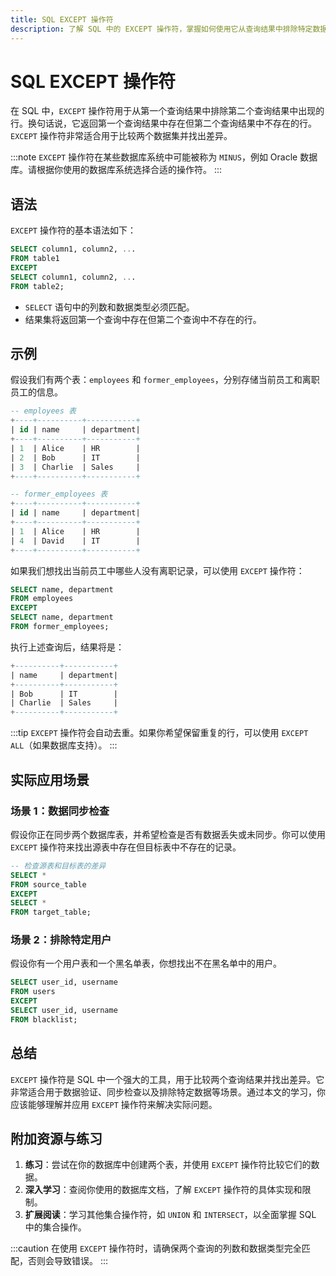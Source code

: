 ```yaml
---
title: SQL EXCEPT 操作符
description: 了解 SQL 中的 EXCEPT 操作符，掌握如何使用它从查询结果中排除特定数据，并通过实际案例加深理解。
---
```


# SQL EXCEPT 操作符

在 SQL 中，`EXCEPT` 操作符用于从第一个查询结果中排除第二个查询结果中出现的行。换句话说，它返回第一个查询结果中存在但第二个查询结果中不存在的行。`EXCEPT` 操作符非常适合用于比较两个数据集并找出差异。

:::note
`EXCEPT` 操作符在某些数据库系统中可能被称为 `MINUS`，例如 Oracle 数据库。请根据你使用的数据库系统选择合适的操作符。
:::

## 语法

`EXCEPT` 操作符的基本语法如下：

```sql
SELECT column1, column2, ...
FROM table1
EXCEPT
SELECT column1, column2, ...
FROM table2;
```

- `SELECT` 语句中的列数和数据类型必须匹配。
- 结果集将返回第一个查询中存在但第二个查询中不存在的行。

## 示例

假设我们有两个表：`employees` 和 `former_employees`，分别存储当前员工和离职员工的信息。

```sql
-- employees 表
+----+----------+-----------+
| id | name     | department|
+----+----------+-----------+
| 1  | Alice    | HR        |
| 2  | Bob      | IT        |
| 3  | Charlie  | Sales     |
+----+----------+-----------+

-- former_employees 表
+----+----------+-----------+
| id | name     | department|
+----+----------+-----------+
| 1  | Alice    | HR        |
| 4  | David    | IT        |
+----+----------+-----------+
```

如果我们想找出当前员工中哪些人没有离职记录，可以使用 `EXCEPT` 操作符：

```sql
SELECT name, department
FROM employees
EXCEPT
SELECT name, department
FROM former_employees;
```

执行上述查询后，结果将是：

```sql
+----------+-----------+
| name     | department|
+----------+-----------+
| Bob      | IT        |
| Charlie  | Sales     |
+----------+-----------+
```

:::tip
`EXCEPT` 操作符会自动去重。如果你希望保留重复的行，可以使用 `EXCEPT ALL`（如果数据库支持）。
:::

## 实际应用场景

### 场景 1：数据同步检查

假设你正在同步两个数据库表，并希望检查是否有数据丢失或未同步。你可以使用 `EXCEPT` 操作符来找出源表中存在但目标表中不存在的记录。

```sql
-- 检查源表和目标表的差异
SELECT *
FROM source_table
EXCEPT
SELECT *
FROM target_table;
```

### 场景 2：排除特定用户

假设你有一个用户表和一个黑名单表，你想找出不在黑名单中的用户。

```sql
SELECT user_id, username
FROM users
EXCEPT
SELECT user_id, username
FROM blacklist;
```

## 总结

`EXCEPT` 操作符是 SQL 中一个强大的工具，用于比较两个查询结果并找出差异。它非常适合用于数据验证、同步检查以及排除特定数据等场景。通过本文的学习，你应该能够理解并应用 `EXCEPT` 操作符来解决实际问题。

## 附加资源与练习

1. **练习**：尝试在你的数据库中创建两个表，并使用 `EXCEPT` 操作符比较它们的数据。
2. **深入学习**：查阅你使用的数据库文档，了解 `EXCEPT` 操作符的具体实现和限制。
3. **扩展阅读**：学习其他集合操作符，如 `UNION` 和 `INTERSECT`，以全面掌握 SQL 中的集合操作。

:::caution
在使用 `EXCEPT` 操作符时，请确保两个查询的列数和数据类型完全匹配，否则会导致错误。
:::